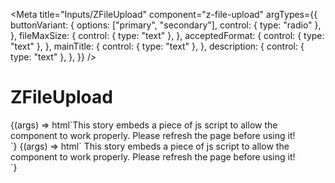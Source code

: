 

<Meta
  title="Inputs/ZFileUpload"
  component="z-file-upload"
  argTypes={{
    buttonVariant: {
      options: ["primary", "secondary"],
      control: { type: "radio" },
    },
    fileMaxSize: {
      control: { type: "text" },
    },
    acceptedFormat: {
      control: { type: "text" },
    },
    mainTitle: {
      control: { type: "text" },
    },
    description: {
      control: { type: "text" },
    },
  }}
/>

# ZFileUpload

<Canvas>
  <Story
    name="ZFileUpload default version"
    args={{
      buttonVariant: ButtonVariantEnum.primary,
      fileMaxSize: "50",
      acceptedFormat: ".pdf, .doc, .tiff, .png, .jpg",
      mainTitle: "Allega un file",
      description:
        "Vuoi allegare un file per chiarire meglio la tua richiesta?",
    }}
  >
    {(args) => html`<z-heading level="4"
        >This story embeds a piece of js script to allow the component to work
        properly. Please refresh the page before using it!</z-heading
      ><br />
      <z-file-upload
        type="default"
        description="${args.description}"
        button-variant="${args.buttonVariant}"
        file-max-size="${args.fileMaxSize}"
        accepted-format="${args.acceptedFormat}"
        main-title="${args.mainTitle}"
      >
      </z-file-upload>
      <script>
        const uploader = document.querySelector("z-file-upload");
        let fileNumber = 0;
        document.addEventListener("fileInput", (e) => {
          fileNumber++;
          const item = e.detail;
          const chip = document.createElement("Z-FILE");
          chip.setAttribute("slot", "files");
          chip.setAttribute("file-number", fileNumber);
          chip.setAttribute("file-name", item.name);
          uploader.appendChild(chip);
        });
      </script>`}
  </Story>
</Canvas>

<Canvas>
  <Story
    name="ZFileUpload dragdrop version"
    args={{
      fileMaxSize: "50",
      acceptedFormat: ".pdf, .doc, .tiff, .png, .jpg",
      mainTitle: "Allega un file",
      description:
        "Vuoi allegare un file per chiarire meglio la tua richiesta?",
    }}
  >
    {(args) => html`
    <z-heading level="4">This story embeds a piece of js script to allow the component to work properly. Please refresh the page before using it!</z-heading><br>
    <z-file-upload type="dragdrop"
                         file-max-size="${args.fileMaxSize}"
                         description="${args.description}"
                         accepted-format="${args.acceptedFormat}"}"
                         main-title="${args.mainTitle}">
      </z-file-upload>
      <script>
        const uploader = document.querySelector("z-file-upload");
          document.addEventListener("fileInput", (e) => {
              const item = e.detail
                  const chip = document.createElement('Z-FILE')
                  chip.setAttribute('slot', 'files')
                  chip.setAttribute('filetype', item.type)
                  chip.setAttribute("file-name", item.name);
                  uploader.appendChild(chip);
          })
        </script>`}
  </Story>
</Canvas>

<ArgsTable of="z-file-upload" />

